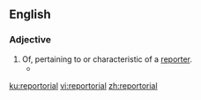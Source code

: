 ==English==

===Adjective===
{{en-adj}}

# Of, pertaining to or characteristic of a [[reporter]].
#* {{quote-news|year=1988|date=November 4|author=Anthony Adler|title=Hitting the Skids|work=Chicago Reader|url=http://www.chicagoreader.com/chicago/hitting-the-skids/Content?oid=872977
|passage=A master of simple, solid, apoetical, '''reportorial''' English.}}

[[ku:reportorial]]
[[vi:reportorial]]
[[zh:reportorial]]